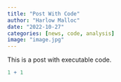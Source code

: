 ```yaml
---
title: "Post With Code"
author: "Harlow Malloc"
date: "2022-10-27"
categories: [news, code, analysis]
image: "image.jpg"
---
```


This is a post with executable code.

```r
1 + 1
```

